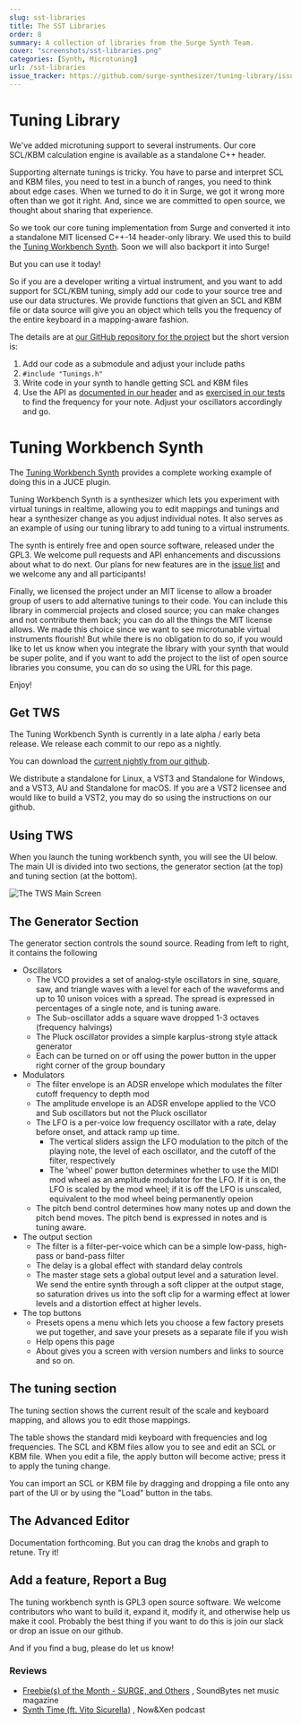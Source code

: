 ```yaml
---
slug: sst-libraries
title: The SST Libraries
order: 8
summary: A collection of libraries from the Surge Synth Team.
cover: "screenshots/sst-libraries.png"
categories: [Synth, Microtuning]
url: /sst-libraries
issue_tracker: https://github.com/surge-synthesizer/tuning-library/issues
---
```



# Tuning Library

We've added microtuning support to several instruments. Our core SCL/KBM calculation engine is available as a standalone C++ header.

Supporting alternate tunings is tricky. You have to parse and interpret SCL and KBM files, you need to test in a bunch of ranges, you need to think
about edge cases. When we turned to do it in Surge, we got it wrong more often than we got it right. And, since we are committed to
open source, we thought about sharing that experience.

So we took our core tuning implementation from Surge and converted it into a standalone MIT licensed C++-14 header-only library.
We used this to build the [Tuning Workbench Synth](/tuning-workbench-synth/).
Soon we will also backport it into Surge!

But you can use it today!

So if you are a developer writing a virtual instrument, and you want to add support for SCL/KBM tuning, simply add our code to
your source tree and use our data structures. We provide functions that given an SCL and KBM file or data source will give you
an object which tells you the frequency of the entire keyboard in a mapping-aware fashion.

The details are at [our GitHub repository for the project](https://github.com/surge-synthesizer/tuning-library) but the short version is:

1. Add our code as a submodule and adjust your include paths
2. `#include "Tunings.h"`
3. Write code in your synth to handle getting SCL and KBM files
4. Use the API as [documented in our header](https://github.com/surge-synthesizer/tuning-library/blob/master/include/Tunings.h)
   and as [exercised in our tests](https://github.com/surge-synthesizer/tuning-library/blob/master/tests/alltests.cpp) to find
   the frequency for your note. Adjust your oscillators accordingly and go.

# Tuning Workbench Synth

The [Tuning Workbench Synth](https://github.com/surge-synthesizer/tuning-workbench-synth) provides a complete working example of doing this in a JUCE plugin.

Tuning Workbench Synth is a synthesizer which lets you experiment with virtual tunings in realtime, allowing you to edit
mappings and tunings and hear a synthesizer change as you adjust individual notes. It also serves as an example of using
our tuning library to add tuning to a virtual instruments.

The synth is entirely free and open source software, released under the GPL3. We welcome pull requests and API enhancements and discussions about what to do next. Our plans
for new features are in the [issue list](https://github.com/surge-synthesizer/tuning-library/issues) and we welcome any and
all participants!

Finally, we licensed the project under an MIT license to allow a broader group of users to add alternative tunings to their code.
You can include this library in commercial projects and closed source; you can make changes and not contribute them back;
you can do all the things the MIT license allows. We made this choice since we want to see microtunable virtual instruments flourish!
But while there is no obligation to do so, if you would like to let us know when you integrate the library with your synth
that would be super polite, and if you want to add the project to the list of open source libraries you consume, you
can do so using the URL for this page.

Enjoy!

## Get TWS

The Tuning Workbench Synth is currently in a late alpha / early beta release. We release each commit to our repo
as a nightly.

You can download the [current nightly from our github](https://github.com/surge-synthesizer/tuning-workbench-synth/releases/tag/Nightly).

We distribute a standalone for Linux, a VST3 and Standalone for Windows, and a VST3, AU and Standalone for macOS.
If you are a VST2 licensee and would like to build a VST2, you may do so using the instructions on our github.

## Using TWS

When you launch the tuning workbench synth, you will see the UI below. The main UI is divided into two sections,
the generator section (at the top) and tuning section (at the bottom).

<Image src={twsMainUi} alt="The TWS Main Screen" quality="100" format="png" />

## The Generator Section

The generator section controls the sound source. Reading from left to right, it contains the following

-   Oscillators
    -   The VCO provides a set of analog-style oscillators in sine, square, saw, and triangle waves
        with a level for each of the waveforms and up to 10 unison voices with a spread. The spread
        is expressed in percentages of a single note, and is tuning aware.
    -   The Sub-oscillator adds a square wave dropped 1-3 octaves (frequency halvings)
    -   The Pluck oscillator provides a simple karplus-strong style attack generator
    -   Each can be turned on or off using the power button in the upper right corner of the group boundary
-   Modulators
    -   The filter envelope is an ADSR envelope which modulates the filter cutoff frequency to depth mod
    -   The amplitude envelope is an ADSR envelope applied to the VCO and Sub oscillators but not the Pluck oscillator
    -   The LFO is a per-voice low frequency oscillator with a rate, delay before onset, and attack ramp up time.
        -   The vertical sliders assign the LFO modulation to the pitch of the playing note, the level of each oscillator,
            and the cutoff of the filter, respectively
        -   The 'wheel' power button determines whether to use the MIDI mod wheel as an amplitude modulator for the
            LFO. If it is on, the LFO is scaled by the mod wheel; if it is off the LFO is unscaled, equivalent to the
            mod wheel being permanently opeion
    -   The pitch bend control determines how many notes up and down the pitch bend moves. The pitch bend is expressed
        in notes and is tuning aware.
-   The output section
    -   The filter is a filter-per-voice which can be a simple low-pass, high-pass or band-pass filter
    -   The delay is a global effect with standard delay controls
    -   The master stage sets a global output level and a saturation level. We send the entire synth through
        a soft clipper at the output stage, so saturation drives us into the soft clip for a warming effect
        at lower levels and a distortion effect at higher levels.
-   The top buttons
    -   Presets opens a menu which lets you choose a few factory presets we put together, and save your presets as a separate file if you wish
    -   Help opens this page
    -   About gives you a screen with version numbers and links to source and so on.

## The tuning section

The tuning section shows the current result of the scale and keyboard mapping, and allows you to edit those mappings.

The table shows the standard midi keyboard with frequencies and log frequencies. The SCL and KBM files allow you to see
and edit an SCL or KBM file. When you edit a file, the apply button will become active; press it to apply the tuning change.

You can import an SCL or KBM file by dragging and dropping a file onto any part of the UI or by using the "Load" button in the tabs.

## The Advanced Editor

Documentation forthcoming. But you can drag the knobs and graph to retune. Try it!

## Add a feature, Report a Bug

The tuning workbench synth is GPL3 open source software. We welcome contributors who want to build it, expand it, modify it,
and otherwise help us make it cool. Probably the best thing if you want to do this is join our slack or drop an issue on our github.

And if you find a bug, please do let us know!

### Reviews

-   [Freebie(s) of the Month - SURGE, and Others](https://soundbytesmag.net/freebies-of-the-month-surge-and-others/)
    , SoundBytes net music magazine
-   [Synth Time (ft. Vito Sicurella)](https://www.patreon.com/posts/034b-bonus-synth-35474052)
    , Now&Xen podcast

